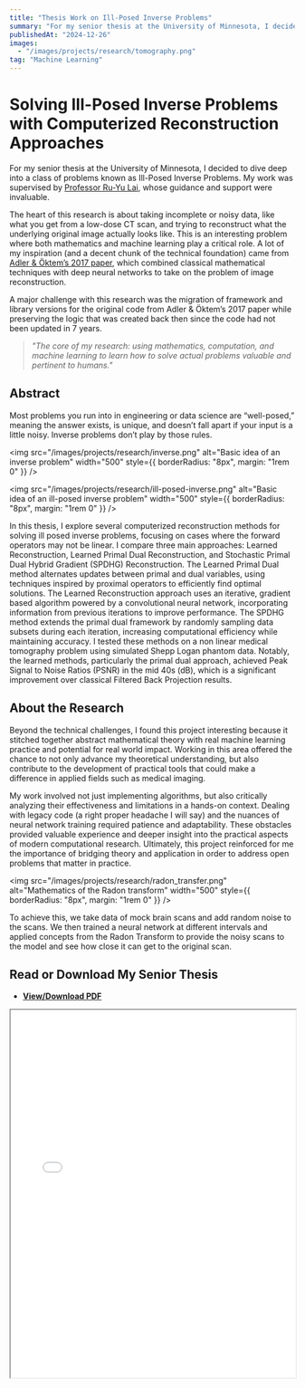 ---
title: "Thesis Work on Ill-Posed Inverse Problems"
summary: "For my senior thesis at the University of Minnesota, I decided to dive deep into a class of problems known as Ill-Posed Inverse Problems. My work was supervised by Professor Ru-Yu Lai, whose guidance and support were invaluable."
publishedAt: "2024-12-26"
images:
  - "/images/projects/research/tomography.png"
tag: "Machine Learning"
---

# Solving Ill-Posed Inverse Problems with Computerized Reconstruction Approaches

For my senior thesis at the University of Minnesota, I decided to dive deep into a class of problems known as Ill-Posed Inverse Problems. My work was supervised by [Professor Ru-Yu Lai](https://cse.umn.edu/math/ru-yu-lai), whose guidance and support were invaluable.

The heart of this research is about taking incomplete or noisy data, like what you get from a low-dose CT scan, and trying to reconstruct what the underlying original image actually looks like. This is an interesting problem where both mathematics and machine learning play a critical role.
A lot of my inspiration (and a decent chunk of the technical foundation) came from [Adler & Öktem’s 2017 paper](https://doi.org/10.1088/1361-6420/aa9581), which combined classical mathematical techniques with deep neural networks to take on the problem of image reconstruction.

A major challenge with this research was the migration of framework and library versions for the original code from Adler & Öktem’s 2017 paper while preserving the logic that was created back then since the code had not been updated in 7 years.

> _"The core of my research: using mathematics, computation, and machine learning to learn how to solve actual problems valuable and pertinent to humans."_

## Abstract

Most problems you run into in engineering or data science are “well-posed,” meaning the answer exists, is unique, and doesn’t fall apart if your input is a little noisy. Inverse problems don’t play by those rules. 

<img
  src="/images/projects/research/inverse.png"
  alt="Basic idea of an inverse problem"
  width="500"
  style={{ borderRadius: "8px", margin: "1rem 0" }}
/>

<img
  src="/images/projects/research/ill-posed-inverse.png"
  alt="Basic idea of an ill-posed inverse problem"
  width="500"
  style={{ borderRadius: "8px", margin: "1rem 0" }}
/>


In this thesis, I explore several computerized reconstruction methods for solving ill posed inverse problems, focusing on cases where the forward operators may not be linear. I compare three main approaches: Learned Reconstruction, Learned Primal Dual Reconstruction, and Stochastic Primal Dual Hybrid Gradient (SPDHG) Reconstruction. The Learned Primal Dual method alternates updates between primal and dual variables, using techniques inspired by proximal operators to efficiently find optimal solutions. The Learned Reconstruction approach uses an iterative, gradient based algorithm powered by a convolutional neural network, incorporating information from previous iterations to improve performance. The SPDHG method extends the primal dual framework by randomly sampling data subsets during each iteration, increasing computational efficiency while maintaining accuracy. I tested these methods on a non linear medical tomography problem using simulated Shepp Logan phantom data. Notably, the learned methods, particularly the primal dual approach, achieved Peak Signal to Noise Ratios (PSNR) in the mid 40s (dB), which is a significant improvement over classical Filtered Back Projection results.

## About the Research

Beyond the technical challenges, I found this project interesting because it stitched together abstract mathematical theory with real machine learning practice and potential for real world impact. Working in this area offered the chance to not only advance my theoretical understanding, but also contribute to the development of practical tools that could make a difference in applied fields such as medical imaging.

My work involved not just implementing algorithms, but also critically analyzing their effectiveness and limitations in a hands-on context. Dealing with legacy code (a right proper headache I will say) and the nuances of neural network training required patience and adaptability. These obstacles provided valuable experience and deeper insight into the practical aspects of modern computational research. Ultimately, this project reinforced for me the importance of bridging theory and application in order to address open problems that matter in practice.

<img
  src="/images/projects/research/radon_transfer.png"
  alt="Mathematics of the Radon transform"
  width="500"
  style={{ borderRadius: "8px", margin: "1rem 0" }}
/>

To achieve this, we take data of mock brain scans and add random noise to the scans. We then trained a neural network at different intervals and applied concepts from the Radon Transform to provide the noisy scans to the model and see how close it can get to the original scan. 

## Read or Download My Senior Thesis

- [**View/Download PDF**](/documents/Senior_Thesis.pdf)

<iframe
  src="/documents/Senior_Thesis.pdf"
  width="100%"
  height="650"
  style={{
    border: "1px solid #ddd",
    borderRadius: "8px",
    marginTop: "1rem"
  }}
  title="Senior Thesis PDF Viewer"
/>


## References

Adler, J., & Öktem, O. (2017). [Solving ill-posed inverse problems using iterative deep neural networks](https://doi.org/10.1088/1361-6420/aa9581). *Inverse Problems, 33*(12), 124007.


If you want to nerd out about this research, chat about AI, or just talk math, [connect with me on LinkedIn](https://www.linkedin.com/in/saisuchirtyada).
